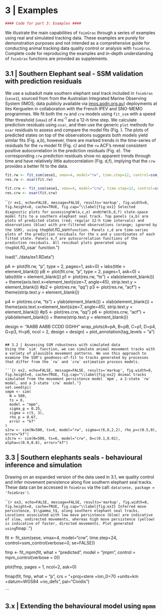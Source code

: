 # 3 | Examples

```r
#### Code for part 3: Examples ####
```
We illustrate the main capabilities of `foieGras` through a series of examples using real and simulated tracking data. These examples are purely for demonstration purposes and not intended as a comprehensive guide for conducting animal tracking data quality control or analysis with `foieGras`. Complete code for reproducing the examples and in-depth understanding of `foieGras` functions are provided as supplements.

## 3.1 | Southern Elephant seal - SSM validation with prediction residuals
We use a subadult male southern elephant seal track included in `foieGras` (`sese1`), sourced from from the Australian Integrated Marine Observing System (IMOS; data publicly available via [imos.aodn.org.au](http://imos.aodn.org.au)) deployments at Iles Kerguelen in collaboration with the French IPEV and SNO-MEMO programmes. We fit both the `rw` and `crw` models using `fit_ssm` with a speed filter threshold (`vmax`) of 4 ms^-1^ and a 12-h time step. We calculate prediction residuals using `osar`, and then use the generic `plot` methods for `osar` residuals to assess and compare the model fits (Fig. \ref{fig:ex1}). The plots of predicted states on top of the observations suggests both models yield similar fits (Fig. \ref{fig:ex1}a,b), however, there are marked trends in the time-series of residuals for the `rw` model fit (Fig. \ref{fig:ex1}c) and the `rw` ACF's reveal consistent positive autocorrelation in the prediction residuals (Fig. \ref{fig:ex1}e). The corresponding `crw` prediction residuals show no apparent trends through time and have relatively little autocorrelation (Fig. \ref{fig:ex1}d,f), implying that the `crw` provides a better fit to the data.

```r
fit.rw <- fit_ssm(sese1, vmax=4, model="rw", time.step=12, control=ssm_control(verbose=0))
res.rw <- osar(fit.rw)

fit.crw <- fit_ssm(sese1, vmax=4, model="crw", time.step=12, control=ssm_control(verbose=0))
res.crw <- osar(fit.crw)
```

```{r ex1, echo=FALSE, message=FALSE, results='markup', fig.width=8, fig.height=8, cache=TRUE, fig.cap="\\label{fig:ex1} Selected diagnostic plots for assessing `rw` (a,c,e) and `crw` (b,d,f) state-space model fits to a southern elephant seal track. Top panels (a,b) are plots of predicted states (red; regular 12-h time intervals) and observations (blue) with pre-filtered observations (orange; ignored by the SSM), using the `plot.fG_ssm` function. Panels c,d are time-series plots of the prediction residuals for the x and y coordinates of each fitted state. Panels e,f are autocorrelation functions of the prediction residuals. All residual plots generated using the `plot.fG_osar` function."}

load("../data/ex1.RData")

pA <- plot(fit.rw, "p", type = 2, pages=1, ask=0) + labs(title = element_blank())
pB <- plot(fit.crw, "p", type = 2, pages=1, ask=0) + labs(title = element_blank())
p1 <- plot(res.rw, "ts") + xlab(element_blank()) + theme(axis.text.x=element_text(size=7, angle=45), strip.text.y = element_blank())
#p2 <- plot(res.rw, "qq")
p3 <- plot(res.rw, "acf") + theme(strip.text.y = element_blank())

p4 <- plot(res.crw, "ts") + ylab(element_blank()) + xlab(element_blank()) + theme(axis.text.x=element_text(size=7, angle=45), strip.text.y = element_blank())
#p5 <- plot(res.crw, "qq")
p6 <- plot(res.crw, "acf") + ylab(element_blank()) + theme(strip.text.y = element_blank())

design <- "AABB
           AABB
           CCDD
           GGHH"
wrap_plots(A=pA, B=pB, C=p1, D=p4, G=p3, H=p6, ncol = 2, design = design) + 
  plot_annotation(tag_levels = "a")
```

## 3.2 | Assessing SSM robustness with simulated data
Using the `sim` function, we can simulate animal movement tracks with a variety of plausible movement patterns. We use this approach to examine the SSM's goodness-of-fit to tracks generated by processes that differ from the `rw` and `crw` estimation process models. 

```{r ex2, echo=FALSE, message=FALSE, results='markup', fig.width=8, fig.height=8, cache=TRUE, fig.cap="\\label{fig:ex2} Animal tracks simulated from the movement persistence model `mpm`, a 2-state `rw` model, and a 3-state `crw` model."}
set.seed(pi)
smpm <- sim(
  N = 500,
  ts = 6,
  model = "mpm",
  sigma_g = 0.25,
  sigma = c(5, 3),
  rho_p = 0.67,
  error = "kf"
)
s2rw <- sim(N=500, ts=6, model="rw", sigma=c(6,6,2,2), rho_p=c(0.5,0), error="kf")
s3crw <- sim(N=500, ts=6, model="crw", D=c(0.1,0.01), alpha=c(0.9,0.8), error="kf")

```


## 3.3 | Southern elephants seals - behavioural inference and simulation
Drawing on an expanded version of the data used in 3.1, we quality control and infer movement persistence along five southern elephant seal tracks. These data can be accessed in `foieGras` via the call: `data(sese, package = 'foieGras')`. 

```{r ex3, echo=FALSE, message=FALSE, results='markup', fig.width=8, fig.height=8, cache=TRUE, fig.cap="\\label{fig:ex3} Inferred move persistence, $\\gamma_t$, along southern elephant seal tracks. Locations associated with low move persistence (blue) are indicative of slow, undirected movements, whereas high move persistence (yellow) is indicative of faster, directed movements. Plot generated using `fmap`."}

fit <- fit_ssm(sese, vmax=4, model="crw", time.step=24, control=ssm_control(verbose=0, se=FALSE))

fmp <- fit_mpm(fit, what = "predicted", model = "jmpm", control = mpm_control(verbose = 0))

plot(fmp, pages = 1, ncol=2, ask=0)

fmap(fit, fmp, what = "p", crs = "+proj=stere +lon_0=70 +units=km +datum=WGS84 +no_defs", pal="Cividis")



```



## 3.x | Extending the behavioural model using `mpmm`
